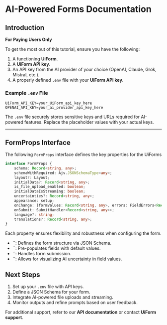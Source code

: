 # AI-Powered Forms Documentation

## Introduction

**For Paying Users Only**

To get the most out of this tutorial, ensure you have the following:

1. A functioning **UiForm**.
2. A **UiForm API key**.
3. An API key from the AI provider of your choice (OpenAI, Claude, Grok, Mistral, etc.).
4. A properly defined `.env` file with your **UiForm API key**.

### Example `.env` File

```env
UiForm_API_KEY=your_UiForm_api_key_here
OPENAI_API_KEY=your_ai_provider_api_key_here
```

The `.env` file securely stores sensitive keys and URLs required for AI-powered features. Replace the placeholder values with your actual keys.

---

## FormProps Interface

The following `FormProps` interface defines the key properties for the UiForms

```typescript
interface FormProps {
    schema: Record<string, any>;
    schemaWithRequired: Ajv.JSONSchemaType<any>;
    layout?: Layout;
    initialData?: Record<string, any>;
    is_file_upload_enabled: boolean;
    initialDataIsStreaming: boolean;
    uncertainties?: Record<string, any>;
    appearance: setup;
    onChange: (formValues: Record<string, any>, errors: FieldErrors<Record<string, any>>) => void;
    onSubmit: SubmitHandler<Record<string, any>>;
    language?: string;
    translations?: Record<string, any>;
}
```

Each property ensures flexibility and robustness when configuring the form.

- \`\`: Defines the form structure via JSON Schema.
- \`\`: Pre-populates fields with default values.
- \`\`: Handles form submission.
- \`\`: Allows for visualizing AI uncertainty in field values.


## Next Steps

1. Set up your `.env` file with API keys.
2. Define a JSON Schema for your form.
3. Integrate AI-powered file uploads and streaming.
4. Monitor outputs and refine prompts based on user feedback.

For additional support, refer to our **API documentation** or contact **UiForm support**.

